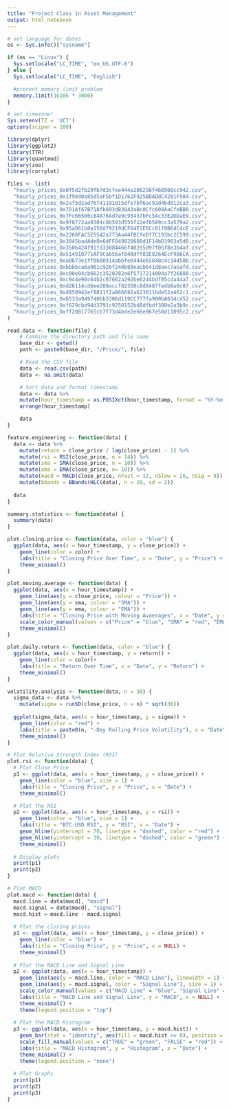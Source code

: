 ```yaml
---
title: "Project Class in Asset Management"
output: html_notebook
---
```


```r
# set language for dates
os <- Sys.info()["sysname"]

if (os == "Linux") {
  Sys.setlocale("LC_TIME", "en_US.UTF-8")
} else {
  Sys.setlocale("LC_TIME", "English")

  #prevent memory limit problem
  memory.limit(16106 * 3000)
}

# set timezone!
Sys.setenv(TZ = 'UCT')
options(scipen = 100)
```

```r
library(dplyr)
library(ggplot2)
library(TTR)
library(quantmod)
library(zoo)
library(corrplot)
```

```r
files <- list(
  "hourly_prices_0x0f5d2fb29fb7d3cfee444a200298f468908cc942.csv",
  "hourly_prices_0x1f9840a85d5aF5bf1D1762F925BDADdC4201F984.csv",
  "hourly_prices_0x2af5d2ad76741191d15dfe7bf6ac92d4bd912ca3.csv",
  "hourly_prices_0x7D1AfA7B718fb893dB30A3aBc0Cfc608AaCfeBB0.csv",
  "hourly_prices_0x7Fc66500c84A76Ad7e9c93437bFc5Ac33E2DDaE9.csv",
  "hourly_prices_0x9f8f72aa9304c8b593d555f12ef6589cc3a579a2.csv",
  "hourly_prices_0x95aD61b0a150d79219dCF64E1E6Cc01f0B64C4cE.csv",
  "hourly_prices_0x2260FAC5E5542a773Aa44fBCfeDf7C193bc2C599.csv",
  "hourly_prices_0x3845badAde8e6dFF049820680d1F14bD3903a5d0.csv",
  "hourly_prices_0x3506424f91fd33084466f402d5d97f05f8e3b4af.csv",
  "hourly_prices_0x514910771AF9Ca656af840dff83E8264EcF986CA.csv",
  "hourly_prices_0xa0b73e1ff0b80914ab6fe0444e65848c4c34450b.csv",
  "hourly_prices_0xbbbbca6a901c926f240b89eacb641d8aec7aeafd.csv",
  "hourly_prices_0xc00e94cb662c3520282e6f5717214004a7f26888.csv",
  "hourly_prices_0xc944e90c64b2c07662a292be6244bdf05cda44a7.csv",
  "hourly_prices_0xd26114cd6ee289accf82350c8d8487fedb8a0c07.csv",
  "hourly_prices_0xd850942ef8811f2a866692a623011bde52a462c1.csv",
  "hourly_prices_0xD533a949740bb3306d119CC777fa900bA034cd52.csv",
  "hourly_prices_0xf629cbd94d3791c9250152bd8dfbdf380e2a3b9c.csv",
  "hourly_prices_0xff20817765cb7f73d4bde2e66e067e58d11095c2.csv"
)
```

```r
read.data <- function(file) {
    # Combine the directory path and file name
    base_dir <- getwd()
    path <- paste0(base_dir, "/Price/", file)

    # Read the CSV file
    data <- read.csv(path)
    data <- na.omit(data)

    # Sort data and format timestamp
    data <- data %>% 
    mutate(hour_timestamp = as.POSIXct(hour_timestamp, format = "%Y-%m-%d %H:%M")) %>% 
    arrange(hour_timestamp)

    data
}
```

```r
feature.engineering <- function(data) {
  data <- data %>% 
    mutate(return = close_price / lag(close_price) - 1) %>%                 # Asset Return
    mutate(rsi = RSI(close_price, n = 14)) %>%                              # Relative Strength Index (RSI)
    mutate(sma = SMA(close_price, n = 10)) %>%                              # Simple Moving Average
    mutate(ema = EMA(close_price, n= 10)) %>%                               # Exponential Moving Average
    mutate(macd = MACD(close_price, nFast = 12, nSlow = 26, nSig = 9)) %>%  # Moving Average Convergence Divergence
    mutate(bbands = BBands(HLC(data), n = 20, sd = 2))                      # Bollinger Bands
    
  data
}
```

```r
summary.statistics <- function(data) {
  summary(data)
}
```

```r
plot.closing.price <- function(data, color = "blue") {
  ggplot(data, aes(x = hour_timestamp, y = close_price)) +
    geom_line(color = color) +
    labs(title = "Closing Price Over Time", x = "Date", y = "Price") +
    theme_minimal()
}
```

```r
plot.moving.average <- function(data) {
  ggplot(data, aes(x = hour_timestamp)) +
    geom_line(aes(y = close_price, colour = "Price")) +
    geom_line(aes(y = sma, colour = "SMA")) +
    geom_line(aes(y = ema, colour = "EMA")) +
    labs(title = "Closing Price with Moving Avaerages", x = "Date", y = "Price") +
    scale_color_manual(values = c("Price" = "blue", "SMA" = "red", "EMA" = "green")) +
    theme_minimal()
}
```

```r
plot.daily.return <- function(data, color = "blue") {
  ggplot(data, aes(x = hour_timestamp, y = return)) +
    geom_line(color = color)+ 
    labs(title = "Return Over Time", x = "Date", y = "Return") +
    theme_minimal()
}
```

```r
volatility.analysis <- function(data, n = 30) {
  sigma_data <- data %>% 
    mutate(sigma = runSD(close_price, n = n) * sqrt(30))
  
  ggplot(sigma_data, aes(x = hour_timestamp, y = sigma)) + 
    geom_line(color = "red") +
    labs(title = paste0(n, "-Day Rolling Price Volatility"), x = "Date", y = "Volatility") +
    theme_minimal()
}
```

```r
# Plot Relative Strength Index (RSI)
plot.rsi <- function(data) {
  # Plot Close Price
  p1 <- ggplot(data, aes(x = hour_timestamp, y = close_price)) +
    geom_line(color = "blue", size = 1) +
    labs(title = "Closing Price", y = "Price", x = "Date") +
    theme_minimal()

  # Plot the RSI
  p2 <- ggplot(data, aes(x = hour_timestamp, y = rsi)) +
    geom_line(color = "blue", size = 1) +
    labs(title = "BTC-USD RSI", y = "RSI", x = "Date") +
    geom_hline(yintercept = 70, linetype = "dashed", color = "red") +
    geom_hline(yintercept = 30, linetype = "dashed", color = "green") +
    theme_minimal()
  
  # Display plots
  print(p1)
  print(p2)
}
```

```r
# Plot MACD 
plot.macd <- function(data) {
  macd.line = data$macd[, "macd"]
  macd.signal = data$macd[, "signal"]
  macd.hist = macd.line - macd.signal
  
  # Plot the closing prices
  p1 <- ggplot(data, aes(x = hour_timestamp, y = close_price)) +
    geom_line(color = "blue") +
    labs(title = "Closing Price", y = "Price", x = NULL) +
    theme_minimal()
  
  # Plot the MACD Line and Signal Line
  p2 <- ggplot(data, aes(x = hour_timestamp)) +
    geom_line(aes(y = macd.line, color = "MACD Line"), linewidth = 1) +
    geom_line(aes(y = macd.signal, color = "Signal Line"), size = 1) +
    scale_color_manual(values = c("MACD Line" = "blue", "Signal Line" = "red")) +
    labs(title = "MACD Line and Signal Line", y = "MACD", x = NULL) +
    theme_minimal() +
    theme(legend.position = "top")
  
  # Plot the MACD Histogram
  p3 <- ggplot(data, aes(x = hour_timestamp, y = macd.hist)) +
    geom_bar(stat = "identity", aes(fill = macd.hist >= 0), position = "identity") +
    scale_fill_manual(values = c("TRUE" = "green", "FALSE" = "red")) +
    labs(title = "MACD Histogram", y = "Histogram", x = "Date") +
    theme_minimal() +
    theme(legend.position = "none")
  
  # Plot Graphs
  print(p1)
  print(p2)
  print(p3)
}
```
